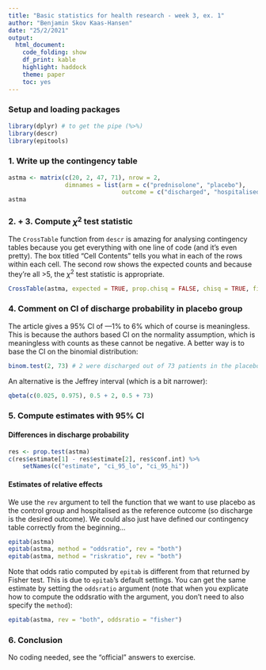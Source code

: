 ```yaml
---
title: "Basic statistics for health research - week 3, ex. 1"
author: "Benjamin Skov Kaas-Hansen"
date: "25/2/2021"
output: 
  html_document: 
    code_folding: show
    df_print: kable
    highlight: haddock
    theme: paper
    toc: yes
---
```


### Setup and loading packages

```r
library(dplyr) # to get the pipe (%>%)
library(descr)
library(epitools)
```

### 1. Write up the contingency table
```r
astma <- matrix(c(20, 2, 47, 71), nrow = 2, 
				dimnames = list(arm = c("prednisolone", "placebo"), 
								outcome = c("discharged", "hospitalised")))
astma
```

### 2. + 3. Compute $\chi^2$ test statistic
The `CrossTable` function from `descr` is amazing for analysing contingency tables because you get everything with one line of code (and it's even pretty). The box titled "Cell Contents" tells you what in each of the rows within each cell. The second row shows the expected counts and because they're all >5, the $\chi^2$ test statistic is appropriate.

```r
CrossTable(astma, expected = TRUE, prop.chisq = FALSE, chisq = TRUE, fisher = TRUE, format = "SPSS")
```

### 4. Comment on CI of discharge probability in placebo group
The article gives a 95% CI of —1% to 6% which of course is meaningless. This is because the authors based CI on the normality assumption, which is meaningless with counts as these cannot be negative. A better way is to base the CI on the binomial distribution:
```r
binom.test(2, 73) # 2 were discharged out of 73 patients in the placebo group
```

An alternative is the Jeffrey interval (which is a bit narrower):
```r
qbeta(c(0.025, 0.975), 0.5 + 2, 0.5 + 73)
```

### 5. Compute estimates with 95% CI

#### Differences in discharge probability
```r
res <- prop.test(astma)
c(res$estimate[1] - res$estimate[2], res$conf.int) %>% 
	setNames(c("estimate", "ci_95_lo", "ci_95_hi"))
```

#### Estimates of relative effects
We use the `rev` argument to tell the function that we want to use placebo as the control group and hospitalised as the reference outcome (so discharge is the desired outcome). We could also just have defined our contingency table correctly from the beginning...

```r
epitab(astma)
epitab(astma, method = "oddsratio", rev = "both")
epitab(astma, method = "riskratio", rev = "both")
```

Note that odds ratio computed by `epitab` is different from that returned by Fisher test. This is due to `epitab`'s default settings. You can get the same estimate by setting the `oddsratio` argument (note that when you explicate how to compute the oddsratio with the argument, you don't need to also specify the `method`):
```r
epitab(astma, rev = "both", oddsratio = "fisher")
```

### 6. Conclusion
No coding needed, see the "official" answers to exercise.
